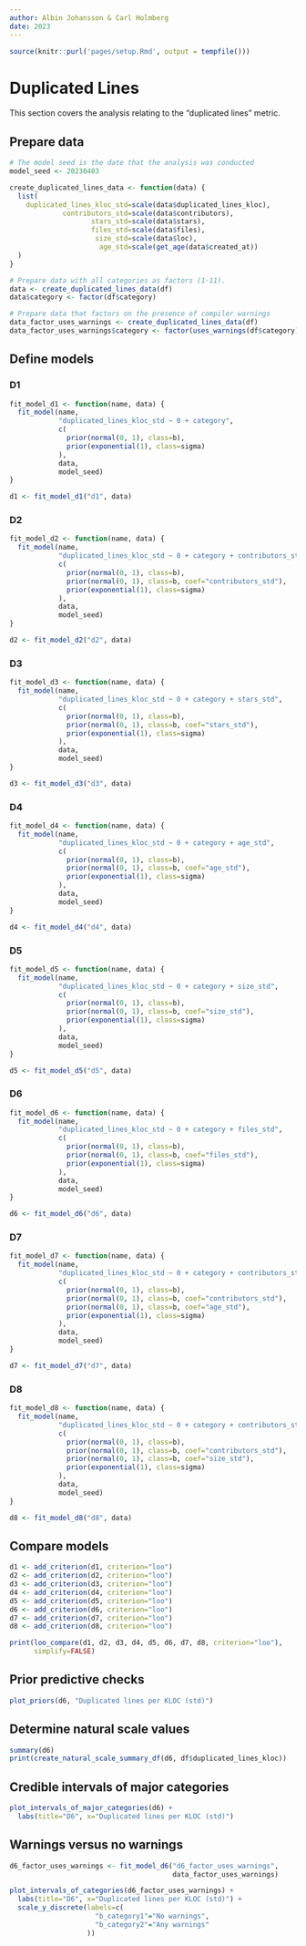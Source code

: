 ```yaml
---
author: Albin Johansson & Carl Holmberg
date: 2023
---
```


```r
source(knitr::purl('pages/setup.Rmd', output = tempfile()))
```

# Duplicated Lines

This section covers the analysis relating to the "duplicated lines" metric.

## Prepare data

```r
# The model seed is the date that the analysis was conducted
model_seed <- 20230403

create_duplicated_lines_data <- function(data) {
  list(
    duplicated_lines_kloc_std=scale(data$duplicated_lines_kloc),
             contributors_std=scale(data$contributors),
                    stars_std=scale(data$stars),
                    files_std=scale(data$files),
                     size_std=scale(data$loc),
                      age_std=scale(get_age(data$created_at))
  )
}

# Prepare data with all categories as factors (1-11).
data <- create_duplicated_lines_data(df)
data$category <- factor(df$category)

# Prepare data that factors on the presence of compiler warnings
data_factor_uses_warnings <- create_duplicated_lines_data(df)
data_factor_uses_warnings$category <- factor(uses_warnings(df$category))
```

## Define models

### D1

```r
fit_model_d1 <- function(name, data) {
  fit_model(name,
            "duplicated_lines_kloc_std ~ 0 + category",
            c(
              prior(normal(0, 1), class=b),
              prior(exponential(1), class=sigma)
            ),
            data,
            model_seed)
}

d1 <- fit_model_d1("d1", data)
```

### D2

```r
fit_model_d2 <- function(name, data) {
  fit_model(name,
            "duplicated_lines_kloc_std ~ 0 + category + contributors_std",
            c(
              prior(normal(0, 1), class=b),
              prior(normal(0, 1), class=b, coef="contributors_std"),
              prior(exponential(1), class=sigma)
            ),
            data,
            model_seed)
}

d2 <- fit_model_d2("d2", data)
```

### D3

```r
fit_model_d3 <- function(name, data) {
  fit_model(name,
            "duplicated_lines_kloc_std ~ 0 + category + stars_std",
            c(
              prior(normal(0, 1), class=b),
              prior(normal(0, 1), class=b, coef="stars_std"),
              prior(exponential(1), class=sigma)
            ),
            data,
            model_seed)
}

d3 <- fit_model_d3("d3", data)
```

### D4

```r
fit_model_d4 <- function(name, data) {
  fit_model(name,
            "duplicated_lines_kloc_std ~ 0 + category + age_std",
            c(
              prior(normal(0, 1), class=b),
              prior(normal(0, 1), class=b, coef="age_std"),
              prior(exponential(1), class=sigma)
            ),
            data,
            model_seed)
}

d4 <- fit_model_d4("d4", data)
```

### D5

```r
fit_model_d5 <- function(name, data) {
  fit_model(name,
            "duplicated_lines_kloc_std ~ 0 + category + size_std",
            c(
              prior(normal(0, 1), class=b),
              prior(normal(0, 1), class=b, coef="size_std"),
              prior(exponential(1), class=sigma)
            ),
            data,
            model_seed)
}

d5 <- fit_model_d5("d5", data)
```

### D6

```r
fit_model_d6 <- function(name, data) {
  fit_model(name,
            "duplicated_lines_kloc_std ~ 0 + category + files_std",
            c(
              prior(normal(0, 1), class=b),
              prior(normal(0, 1), class=b, coef="files_std"),
              prior(exponential(1), class=sigma)
            ),
            data,
            model_seed)
}

d6 <- fit_model_d6("d6", data)
```

### D7

```r
fit_model_d7 <- function(name, data) {
  fit_model(name,
            "duplicated_lines_kloc_std ~ 0 + category + contributors_std + age_std",
            c(
              prior(normal(0, 1), class=b),
              prior(normal(0, 1), class=b, coef="contributors_std"),
              prior(normal(0, 1), class=b, coef="age_std"),
              prior(exponential(1), class=sigma)
            ),
            data,
            model_seed)
}

d7 <- fit_model_d7("d7", data)
```

### D8

```r
fit_model_d8 <- function(name, data) {
  fit_model(name,
            "duplicated_lines_kloc_std ~ 0 + category + contributors_std + size_std",
            c(
              prior(normal(0, 1), class=b),
              prior(normal(0, 1), class=b, coef="contributors_std"),
              prior(normal(0, 1), class=b, coef="size_std"),
              prior(exponential(1), class=sigma)
            ),
            data,
            model_seed)
}

d8 <- fit_model_d8("d8", data)
```

## Compare models

```r
d1 <- add_criterion(d1, criterion="loo")
d2 <- add_criterion(d2, criterion="loo")
d3 <- add_criterion(d3, criterion="loo")
d4 <- add_criterion(d4, criterion="loo")
d5 <- add_criterion(d5, criterion="loo")
d6 <- add_criterion(d6, criterion="loo")
d7 <- add_criterion(d7, criterion="loo")
d8 <- add_criterion(d8, criterion="loo")

print(loo_compare(d1, d2, d3, d4, d5, d6, d7, d8, criterion="loo"),
      simplify=FALSE)
```

## Prior predictive checks

```r
plot_priors(d6, "Duplicated lines per KLOC (std)")
```

## Determine natural scale values

```r
summary(d6)
print(create_natural_scale_summary_df(d6, df$duplicated_lines_kloc))
```

## Credible intervals of major categories

```r
plot_intervals_of_major_categories(d6) +
  labs(title="D6", x="Duplicated lines per KLOC (std)")
```

## Warnings versus no warnings

```r
d6_factor_uses_warnings <- fit_model_d6("d6_factor_uses_warnings",
                                        data_factor_uses_warnings)

plot_intervals_of_categories(d6_factor_uses_warnings) +
  labs(title="D6", x="Duplicated lines per KLOC (std)") +
  scale_y_discrete(labels=c(
                     "b_category1"="No warnings",
                     "b_category2"="Any warnings"
                   ))
```
